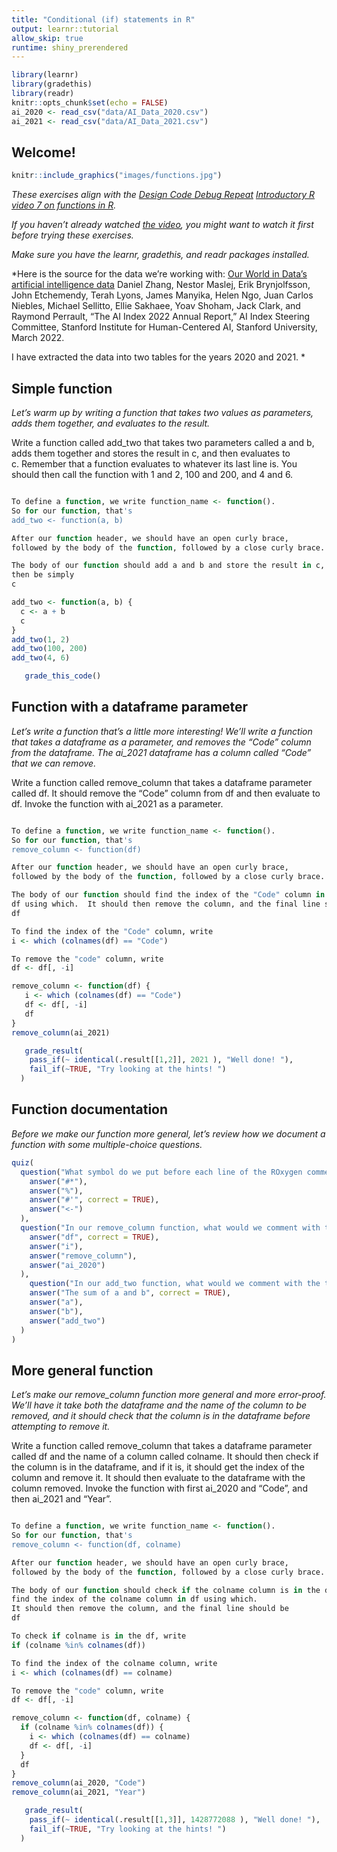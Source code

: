 ---
title: "Conditional (if) statements in R"
output: learnr::tutorial
allow_skip: true
runtime: shiny_prerendered
---

```{r setup, include=FALSE}
library(learnr)
library(gradethis)
library(readr)
knitr::opts_chunk$set(echo = FALSE)
ai_2020 <- read_csv("data/AI_Data_2020.csv")
ai_2021 <- read_csv("data/AI_Data_2021.csv")

```

## Welcome!

```{r fig.margin = TRUE, echo = FALSE, fig.width=3, out.width="100%", fig.align="right"}
knitr::include_graphics("images/functions.jpg")
```


*These exercises align with the [Design Code Debug Repeat](https://www.youtube.com/@DesignCodeDebugRepeat ) [Introductory R video 7 on functions in R](https://youtu.be/v7A_4Wi2Y4Q).*

*If you haven't already watched [the video](https://youtu.be/v7A_4Wi2Y4Q), you might want to watch it first before trying these exercises.*

*Make sure you have the learnr, gradethis, and readr packages installed.*

*Here is the source for the data we're working with:
[Our World in Data's artificial intelligence data](https://ourworldindata.org/artificial-intelligence)
Daniel Zhang, Nestor Maslej, Erik Brynjolfsson, John Etchemendy, Terah Lyons, 
James Manyika, Helen Ngo, Juan Carlos Niebles, Michael Sellitto, Ellie Sakhaee, 
Yoav Shoham, Jack Clark, and Raymond Perrault, “The AI Index 2022 Annual 
Report,” AI Index Steering Committee, Stanford Institute for Human-Centered AI, 
Stanford University, March 2022.

I have extracted the data into two tables for the years 2020 and 2021.
*

## Simple function

*Let's warm up by writing a function that takes two values as parameters, adds them together, and evaluates to the result.*

Write a function called add_two that takes two parameters called a and b, adds them together and stores
the result in c, and then evaluates to c.  Remember that a function evaluates to whatever its last line is.
You should then call the function with 1 and 2, 100 and 200, and 4 and 6.


```{r simple_function, exercise=TRUE}


```

``` {r simple_function-hint-1}
To define a function, we write function_name <- function().
So for our function, that's 
add_two <- function(a, b)
```

``` {r simple_function-hint-2}
After our function header, we should have an open curly brace,
followed by the body of the function, followed by a close curly brace.
```


``` {r simple_function-hint-3}
The body of our function should add a and b and store the result in c,
then be simply
c
```


``` {r simple_function-solution}
add_two <- function(a, b) {
  c <- a + b
  c
}
add_two(1, 2)
add_two(100, 200)
add_two(4, 6)

```


``` {r simple_function-check}
   grade_this_code()
```


## Function with a dataframe parameter

*Let's write a function that's a little more interesting!  We'll write a function that takes a dataframe as a parameter, and removes the "Code" column from the dataframe.  The ai_2021 dataframe has a column called "Code" that we can remove.*

Write a function called remove_column that takes a dataframe parameter called df.  It should remove the 
"Code" column from df and then evaluate to df.  Invoke the function with ai_2021 as a parameter.


```{r df_function, exercise=TRUE}


```

``` {r df_function-hint-1}
To define a function, we write function_name <- function().
So for our function, that's 
remove_column <- function(df)
```

``` {r df_function-hint-2}
After our function header, we should have an open curly brace,
followed by the body of the function, followed by a close curly brace.
```


``` {r df_function-hint-3}
The body of our function should find the index of the "Code" column in
df using which.  It should then remove the column, and the final line should be
df
```

``` {r df_function-hint-4}
To find the index of the "Code" column, write
i <- which (colnames(df) == "Code")
```


``` {r df_function-hint-5}
To remove the "code" column, write
df <- df[, -i]
```


``` {r df_function-solution}
remove_column <- function(df) {
   i <- which (colnames(df) == "Code")
   df <- df[, -i]
   df
}
remove_column(ai_2021)

```


``` {r df_function-check}
   grade_result(
    pass_if(~ identical(.result[[1,2]], 2021 ), "Well done! "),
    fail_if(~TRUE, "Try looking at the hints! ")
  )


```

## Function documentation

*Before we make our function more general, let's review how we document a function with
some multiple-choice questions.*


```{r quiz}
quiz(
  question("What symbol do we put before each line of the ROxygen comment above a function?",
    answer("#*"),
    answer("%"),
    answer("#'", correct = TRUE),
    answer("<-")
  ),
  question("In our remove_column function, what would we comment with the tag @param?",
    answer("df", correct = TRUE),
    answer("i"),
    answer("remove_column"),
    answer("ai_2020")
  ),
    question("In our add_two function, what would we comment with the tag @returns?",
    answer("The sum of a and b", correct = TRUE),
    answer("a"),
    answer("b"),
    answer("add_two")
  )
)
```


## More general function

*Let's make our remove_column function more general and more error-proof.  We'll have it take both the dataframe and the name of the column to be removed, and it should check that the column is in the dataframe before attempting to remove it.*

Write a function called remove_column that takes a dataframe parameter called df and the name of a column called colname.  It should then check if the column is in the dataframe, and if it is, it should
get the index of the column and remove it.  It should then evaluate to the dataframe with the column removed.  Invoke the function with first ai_2020 and "Code", and then ai_2021 and "Year".


```{r general_function, exercise=TRUE}


```

``` {r general_function-hint-1}
To define a function, we write function_name <- function().
So for our function, that's 
remove_column <- function(df, colname)
```

``` {r general_function-hint-2}
After our function header, we should have an open curly brace,
followed by the body of the function, followed by a close curly brace.
```


``` {r general_function-hint-3}
The body of our function should check if the colname column is in the df, and if it is,
find the index of the colname column in df using which.  
It should then remove the column, and the final line should be
df
```

``` {r general_function-hint-4}
To check if colname is in the df, write
if (colname %in% colnames(df))
```


``` {r general_function-hint-5}
To find the index of the colname column, write
i <- which (colnames(df) == colname)
```


``` {r general_function-hint-6}
To remove the "code" column, write
df <- df[, -i]
```


``` {r general_function-solution}
remove_column <- function(df, colname) {
  if (colname %in% colnames(df)) {
    i <- which (colnames(df) == colname)
    df <- df[, -i]
  }
  df
}
remove_column(ai_2020, "Code")
remove_column(ai_2021, "Year")

```


``` {r general_function-check}
   grade_result(
    pass_if(~ identical(.result[[1,3]], 1428772088 ), "Well done! "),
    fail_if(~TRUE, "Try looking at the hints! ")
  )


```
